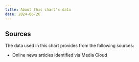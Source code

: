 ```yaml
---
title: About this chart's data
date: 2024-06-26
---
```


## Sources

The data used in this chart provides from the following sources:

- Online news articles identified via Media Cloud
